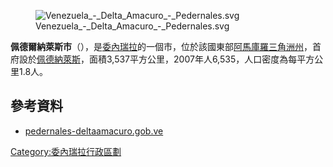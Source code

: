 [[Image:Venezuela_-_Delta_Amacuro_-_Pedernales.svg|right]]

'''佩德爾納萊斯市'''（{{lang-es|Municipio Pedernales}}），是[[委內瑞拉|委內瑞拉]]的一個市，位於該國東部[[阿馬庫羅三角洲州|阿馬庫羅三角洲州]]，首府設於[[佩德納萊斯_(阿馬庫羅三角洲州)|佩德納萊斯]]，面積3,537平方公里，2007年人6,535，人口密度為每平方公里1.8人。

==參考資料==
*[http://pedernales-deltaamacuro.gob.ve/portal-alcaldias/ pedernales-deltaamacuro.gob.ve]{{dead link|date=2017年11月 |bot=InternetArchiveBot |fix-attempted=yes }} {{es icon}}

{{Venezuela-geo-stub}}
[[Category:委內瑞拉行政區劃|Category:委內瑞拉行政區劃]]